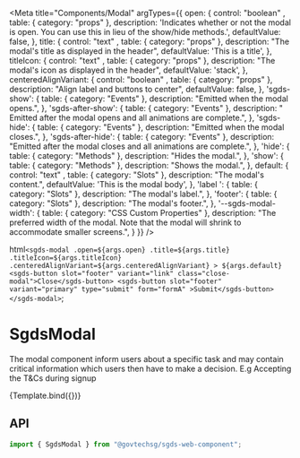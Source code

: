 
<Meta
  title="Components/Modal"
  argTypes={{
    open: { 
      control: "boolean" ,
      table: { category: "props" },
      description: 'Indicates whether or not the modal is open. You can use this in lieu of the show/hide methods.',
      defaultValue: false,
    },
    title: { 
      control: "text" ,
      table: { category: "props" },
      description: "The modal's title as displayed in the header",
      defaultValue: 'This is a title',
    },
    titleIcon: { 
      control: "text" ,
      table: { category: "props" },
      description: "The modal's icon as displayed in the header",
      defaultValue: 'stack',
    },
    centeredAlignVariant: { 
      control: "boolean" ,
      table: { category: "props" },
      description: "Align label and buttons to center",
      defaultValue: false,
    },
    'sgds-show': { 
      table: { category: "Events" },
      description: "Emitted when the modal opens.",
    },
    'sgds-after-show': { 
      table: { category: "Events" },
      description: "	Emitted after the modal opens and all animations are complete.",
    },
    'sgds-hide': { 
      table: { category: "Events" },
      description: "Emitted when the modal closes.",
    },
    'sgds-after-hide': { 
      table: { category: "Events" },
      description: "Emitted after the modal closes and all animations are complete.",
    },
    'hide': { 
      table: { category: "Methods" },
      description: "Hides the modal.",
    },
    'show': { 
      table: { category: "Methods" },
      description: "Shows the modal.",
    },
    default: { 
      control: "text" ,
      table: { category: "Slots" },
      description: "The modal's content.",
      defaultValue: 'This is the modal body',
    },
    'label ': { 
      table: { category: "Slots" },
      description: "The modal's label.",
    },
    'footer': { 
      table: { category: "Slots" },
      description: "The modal's footer.",
    },
    '--sgds-modal-width': { 
      table: { category: "CSS Custom Properties" },
      description: "The preferred width of the modal. Note that the modal will shrink to accommodate smaller screens.",
    }
  }}
/>

  html`
    <sgds-modal
      .open=${args.open}
      .title=${args.title}
      .titleIcon=${args.titleIcon}
      .centeredAlignVariant=${args.centeredAlignVariant}
    >
      ${args.default}
      <sgds-button slot="footer" variant="link" class="close-modal">Close</sgds-button>
      <sgds-button slot="footer" variant="primary" type="submit" form="formA" >Submit</sgds-button>
    </sgds-modal>
  `;

# SgdsModal

The modal component inform users about a specific task and may contain critical information which users then have to make a decision. E.g Accepting the T&Cs during signup

<Canvas>
  <Story name="Basic" args={{}}>
    {Template.bind({})}
  </Story>
</Canvas>

## API

```jsx
import { SgdsModal } from "@govtechsg/sgds-web-component";
```

<ArgsTable story="Basic" />

